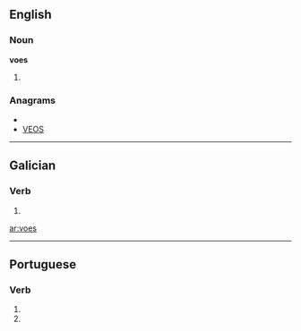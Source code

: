 ==English==

===Noun===
'''voes'''

# {{plural of|[[voe]]}}

===Anagrams===
* {{alphagram|eosv}}
* [[VEOS#English|VEOS]]

----

==Galician==

===Verb===
{{gl-verb-form}}

# {{conjugation of|[[voar#Galician|voar]]||2|s|pres|sub}}

[[ar:voes]]

----
==Portuguese==

===Verb===
{{pt-verb form}}

# {{pt-verb form of|[[voar]]|ar|subjunctive|present|singular|second}}
# {{pt-verb form of|[[voar]]|ar|imperative|negative|singular|second}}
{{rfc-auto}}
